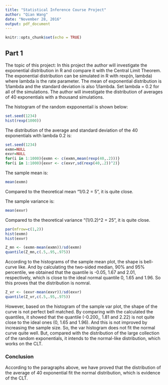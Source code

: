 ```yaml
---
title: "Statistical Inference Course Project"
author: "Qian Wang"
date: "November 28, 2016"
output: pdf_document
---
```


```r
knitr::opts_chunk$set(echo = TRUE)
```
## Part 1
The topic of this project:
In this project the author will investigate the exponential distribution in R and compare it with the Central Limit Theorem. The exponential distribution can be simulated in R with rexp(n, lambda) where lambda is the rate parameter. The mean of exponential distribution is 1/lambda and the standard deviation is also 1/lambda. Set lambda = 0.2 for all of the simulations. The author will investigate the distribution of averages of 40 exponentials with a thousand simulations.

The histogram of the random expponentail is shown below:
```r
set.seed(1234)
hist(rexp(1000))
```

The distribution of the average and standard deviation of the 40 exponentials with lambda 0.2 is:
```r
set.seed(1234)
exmn=NULL
exvr=NULL
for(i in 1:1000){exmn <- c(exmn,mean(rexp(40,.2)))}
for(i in 1:1000){exvr <- c(exvr,sd(rexp(40,.2))^2)}
```

The sample mean is:
```r
mean(exmn) 
```
Compared to the theoretical mean "1/0.2 = 5", it is quite close.

The sample variance is:
```r
mean(exvr)
```
Compared to the theoretical variance "(1/0.2)^2 = 25", it is quite close.

```r
par(mfrow=c(1,2))
hist(exmn)
hist(exvr)
```

```r
Z_mn <- (exmn-mean(exmn))/sd(exmn)
quantile(Z_mn,c(.5,.95,.975))
```

According to the histograms of the sample mean plot, the shape is bell-curve like. And by calculating the two-sided median, 90% and 95% percentile, we obtained that the quantile is -0.05, 1.67 and 2.01, respectively, which is close to the ideal normal quantile 0, 1.65 and 1.96. So this proves that the distribution is nomral.

```r
Z_vr <- (exvr-mean(exvr))/sd(exvr)
quantile(Z_vr,c(.5,.95,.975))
```

However, based on the histogram of the sample var plot, the shape of the curve is not perfect bell matched. By comparing with the calculated the quantiles, it showed that the quantile (-0.200,, 1.81 and 2.22) is not quite close to the ideal ones (0, 1.65 and 1.96). And this is not improved by increasing the sample size. So, the var histogram does not fit the normal curve quite well. But, compared with the distribution of the large collection of the random exponentials, it intends to the normal-like distribution, which works on the CLT.

### Conclusion
According to the paragraphs above, we have proved that the distribution of the average of 40 exponential fit the normal distribution, which is evidence of the CLT.



